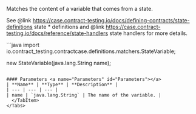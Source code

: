 

Matches the content of a variable that comes from a state.

See @link https://case.contract-testing.io/docs/defining-contracts/state-definitions state * definitions
and @link https://case.contract-testing.io/docs/reference/state-handlers state handlers for
more details.

<Tabs groupId="language">
  <TabItem value="java" label="Java">
```java
import io.contract_testing.contractcase.definitions.matchers.StateVariable;

new StateVariable(java.lang.String name);
```

#### Parameters <a name="Parameters" id="Parameters"></a>
| **Name** | **Type** | **Description** |
| --- | --- | --- |
| name | `java.lang.String` | The name of the variable. |
  </TabItem>
</Tabs>
